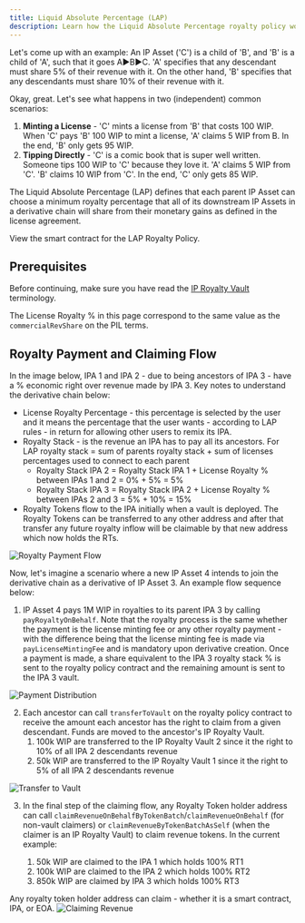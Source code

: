 ```yaml
---
title: Liquid Absolute Percentage (LAP)
description: Learn how the Liquid Absolute Percentage royalty policy works in Story Protocol
---
```


<Accordion title="Skip the Read - 1 Minute Summary" icon="circle-info">
  Let's come up with an example: An IP Asset ('C') is a child of 'B', and 'B' is a child of 'A', such that it goes A▶️B▶️C. 'A' specifies that any descendant must share 5% of their revenue with it. On the other hand, 'B' specifies that any descendants must share 10% of their revenue with it.

Okay, great. Let's see what happens in two (independent) common scenarios:

1. **Minting a License** - 'C' mints a license from 'B' that costs 100 WIP. When 'C' pays 'B' 100 WIP to mint a license, 'A' claims 5 WIP from B. In the end, 'B' only gets 95 WIP.
2. **Tipping Directly** - 'C' is a comic book that is super well written. Someone tips 100 WIP to 'C' because they love it. 'A' claims 5 WIP from 'C'. 'B' claims 10 WIP from 'C'. In the end, 'C' only gets 85 WIP.

</Accordion>

The Liquid Absolute Percentage (LAP) defines that each parent IP Asset can choose a minimum royalty percentage that all of its downstream IP Assets in a derivative chain will share from their monetary gains as defined in the license agreement.

<CardGroup cols={1}>
  <Card
    title="RoyaltyPolicyLAP.sol"
    href="https://github.com/storyprotocol/protocol-core-v1/blob/main/contracts/modules/royalty/policies/LAP/RoyaltyPolicyLAP.sol"
    icon="scroll"
    color="#ccb092"
  >
    View the smart contract for the LAP Royalty Policy.
  </Card>
</CardGroup>

## Prerequisites

Before continuing, make sure you have read the [IP Royalty Vault](/concepts/royalty-module/ip-royalty-vault) terminology.

The License Royalty % in this page correspond to the same value as the `commercialRevShare` on the PIL terms.

## Royalty Payment and Claiming Flow

In the image below, IPA 1 and IPA 2 - due to being ancestors of IPA 3 - have a % economic right over revenue made by IPA 3. Key notes to understand the derivative chain below:

- License Royalty Percentage - this percentage is selected by the user and it means the percentage that the user wants - according to LAP rules - in return for allowing other users to remix its IPA.
- Royalty Stack - is the revenue an IPA has to pay all its ancestors. For LAP royalty stack = sum of parents royalty stack + sum of licenses percentages used to connect to each parent
  - Royalty Stack IPA 2 = Royalty Stack IPA 1 + License Royalty % between IPAs 1 and 2 = 0% + 5% = 5%
  - Royalty Stack IPA 3 = Royalty Stack IPA 2 + License Royalty % between IPAs 2 and 3 = 5% + 10% = 15%
- Royalty Tokens flow to the IPA initially when a vault is deployed. The Royalty Tokens can be transferred to any other address and after that transfer any future royalty inflow will be claimable by that new address which now holds the RTs.

<Frame>
  <img src="/images/concepts/lap-0.png" alt="Royalty Payment Flow" />
</Frame>

Now, let's imagine a scenario where a new IP Asset 4 intends to join the derivative chain as a derivative of IP Asset 3. An example flow sequence below:

1. IP Asset 4 pays 1M WIP in royalties to its parent IPA 3 by calling `payRoyaltyOnBehalf`. Note that the royalty process is the same whether the payment is the license minting fee or any other royalty payment - with the difference being that the license minting fee is made via `payLicenseMintingFee` and is mandatory upon derivative creation. Once a payment is made, a share equivalent to the IPA 3 royalty stack % is sent to the royalty policy contract and the remaining amount is sent to the IPA 3 vault.

<Frame>
  <img src="/images/concepts/lap-1.png" alt="Payment Distribution" />
</Frame>

2. Each ancestor can call `transferToVault` on the royalty policy contract to receive the amount each ancestor has the right to claim from a given descendant. Funds are moved to the ancestor's IP Royalty Vault.
   1. 100k WIP are transferred to the IP Royalty Vault 2 since it the right to 10% of all IPA 2 descendants revenue
   2. 50k WIP are transferred to the IP Royalty Vault 1 since it the right to 5% of all IPA 2 descendants revenue

<Frame>
  <img src="/images/concepts/lap-2.png" alt="Transfer to Vault" />
</Frame>

3. In the final step of the claiming flow, any Royalty Token holder address can call `claimRevenueOnBehalfByTokenBatch`/`claimRevenueOnBehalf` (for non-vault claimers) or `claimRevenueByTokenBatchAsSelf` (when the claimer is an IP Royalty Vault) to claim revenue tokens. In the current example:

   1. 50k WIP are claimed to the IPA 1 which holds 100% RT1
   2. 100k WIP are claimed to the IPA 2 which holds 100% RT2
   3. 850k WIP are claimed by IPA 3 which holds 100% RT3

<Note>
  Any royalty token holder address can claim - whether it is a smart contract,
  IPA, or EOA.
</Note>

<Frame>
  <img src="/images/concepts/lap-3.png" alt="Claiming Revenue" />
</Frame>
